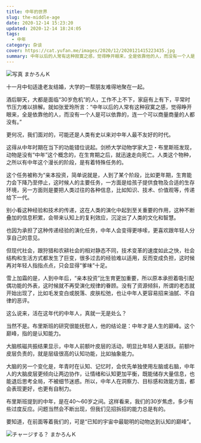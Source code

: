 ```yaml
---
title: 中年的世界
slug: the-middle-age
date: 2020-12-14 15:23:20
updated: 2020-12-14 18:24:05
tags:
  - 中年
category: 杂谈
cover: https://cat.yufan.me/images/2020/12/2020121415223435.jpg
summary: 中年以后的人常有这种寂寞之感，觉得睁开眼来，全是依靠他的人，而没有一个人是可以依靠的，连一个可以商量商量的人都没有。
---
```


![写真 まかろんＫ](https://cat.yufan.me/images/2020/12/2020121415154130.jpg)

十一月中旬适逢老友结婚，大学的一帮朋友难得地聚在一起。

酒后聊天，大都是面临“30岁危机”的人，工作不上不下，家庭有上有下，平常时节压力难以排解。就如张爱玲所言：“中年以后的人常有这种寂寞之感，觉得睁开眼来，全是依靠他的人，而没有一个人是可以依靠的，连一个可以商量商量的人都没有。”

更何况，我们面对的，可能还是人类有史以来对中年人最不友好的时代。

这得从中年时期在当下的功能错位说起。剑桥大学动物学家大卫・布里斯班发现，动物是没有“中年”这个概念的，在生育期之后，就迅速走向死亡。人类这个物种，之所以有中年这个漫长的阶段，是有着特殊任务的。

这个任务被称为“亲本投资，简单说就是，人到了某个阶段，比如更年期，生育能力会下降乃至停止，这时候人的主要任务，一方面是给孩子提供食物及合适的生存环境，另一方面则是要把人类过往的各种信息，比如知识、技术、价值观等，传递给下一代。

别小看这种经验和技术的传递，这在人类的演化中起到至关重要的作用，这种不断叠加的信息积累，会带来认知上的复利效应，沉淀出了人类的文化和智慧。

也因为承担了这种传递经验的演化任务，中年人会变得更哆嗦，更喜欢跟年轻人分享自己的意见。

但现代社会，跟狩猎和农耕社会的相对静态不同，技术变革的速度如此之快，社会结构和生活方式都发生了巨变，很多过去的经验难以适用，反而变成负担，这时候再对年轻人指指点点，只会显得“爹味”十足。

雪上加霜的是，人到中年后，“亲本投资”比生育更加重要，所以原本承担着吸引配偶功能的外表，这时候就不再受演化规律的眷顾。没有了资源倾斜，所谓的老态就开始出现了，比如毛发变白或脱落、皮肤松弛，也让中年人更容易招来油腻、不自律的恶评。

这么说来，活在这年代的中年人，真就一无是处么？

当然不是。布里斯班的研究很能抚慰人，他的结论是：中年才是人生的巅峰。这个巅峰，指的是认知能力。

大脑核磁共振结果显示，中年人前额叶皮层的活动，明显比年轻人更活跃。前额叶皮层负责的，就是层级很高的认知功能，比如抽象能力。

大脑的另一个变化是，年青时在认知、记忆时，会优先单独使用左脑或右脑，中年人的大脑皮层更倾向让两边协作，让情绪和认知更加平衡，既能储存大量信息，也能退后思考全局，不被细节迷惑。所以，中年人在洞察力、目标感和效能方面，都会表现更好，也更有自制力。

布里斯班提到的中年，是在40～60岁之间。这样看来，我们的30岁焦虑，多少有些过度反应。问题当然会不断出现，但我们见招拆招的能力总是有的。

要知道，在前面等着我们的，可是“已知的宇宙中最聪明的动物达到认知的巅峰”。

![チャージする？ まかろんＫ](https://cat.yufan.me/images/2020/12/2020121415193370.jpg)
